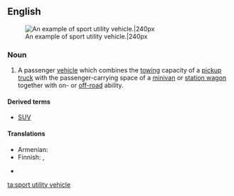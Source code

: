 {{wikipedia}}
==English==
[[File:Wikitbss.jpg|thumb|An example of sport utility vehicle.|240px]]
===Noun===

{{en-noun|sg=[[sport]] [[utility]] [[vehicle]]}}

# A passenger [[vehicle]] which combines the [[tow]]ing capacity of a [[pickup truck]] with the passenger-carrying space of a [[minivan]] or [[station wagon]] together with on- or [[off-road]] ability.

====Derived terms====
* [[SUV]]

====Translations====
{{trans-top|vehicle}}
* Armenian: {{qualifier|colloquial}} {{t-|hy|ջիպ|tr=ǰip}}
* Finnish: {{t-|fi|katumaasturi}}, {{t-|fi|city-maasturi}}
{{trans-mid}}
* {{trreq|ta}}
{{trans-bottom}}

[[ta:sport utility vehicle]]